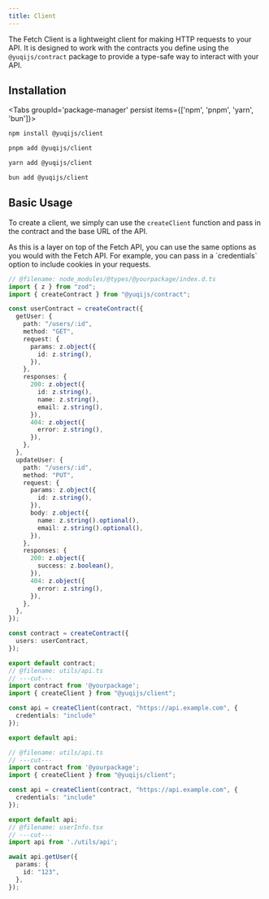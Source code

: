 ```yaml
---
title: Client
---
```



The Fetch Client is a lightweight client for making HTTP requests to your API. It is designed to work with the contracts you define using the `@yuqijs/contract` package to provide a type-safe way to interact with your API.

## Installation

<Tabs groupId='package-manager' persist items={['npm', 'pnpm', 'yarn', 'bun']}>

```bash tab="npm"
npm install @yuqijs/client
```

```bash tab="pnpm"
pnpm add @yuqijs/client
```

```bash tab="yarn"
yarn add @yuqijs/client
```

```bash tab="bun"
bun add @yuqijs/client
```

</Tabs>

## Basic Usage

To create a client, we simply can use the `createClient` function and  pass in the contract and the base URL of the API.

<Callout>
As this is a layer on top of the Fetch API, you can use the same options as you would with the Fetch API. For example, you can pass in a `credentials` option to include cookies in your requests.
</Callout>

```ts twoslash title="api.ts"
// @filename: node_modules/@types/@yourpackage/index.d.ts
import { z } from "zod";
import { createContract } from "@yuqijs/contract";

const userContract = createContract({
  getUser: {
    path: "/users/:id",
    method: "GET",
    request: {
      params: z.object({
        id: z.string(),
      }),
    },
    responses: {
      200: z.object({
        id: z.string(),
        name: z.string(),
        email: z.string(),
      }),
      404: z.object({
        error: z.string(),
      }),
    },
  },
  updateUser: {
    path: "/users/:id",
    method: "PUT",
    request: {
      params: z.object({
        id: z.string(),
      }),
      body: z.object({
        name: z.string().optional(),
        email: z.string().optional(),
      }),
    },
    responses: {
      200: z.object({
        success: z.boolean(),
      }),
      404: z.object({
        error: z.string(),
      }),
    },
  },
});

const contract = createContract({
  users: userContract,
});

export default contract;
// @filename: utils/api.ts
// ---cut---
import contract from '@yourpackage';
import { createClient } from "@yuqijs/client";

const api = createClient(contract, "https://api.example.com", {
  credentials: "include"
});

export default api;
```

```ts twoslash title="users.ts"
// @filename: utils/api.ts
// ---cut---
import contract from '@yourpackage';
import { createClient } from "@yuqijs/client";

const api = createClient(contract, "https://api.example.com", {
  credentials: "include"
});

export default api;
// @filename: userInfo.tsx
// ---cut---
import api from './utils/api';

await api.getUser({
  params: {
    id: "123",
  },
});
```